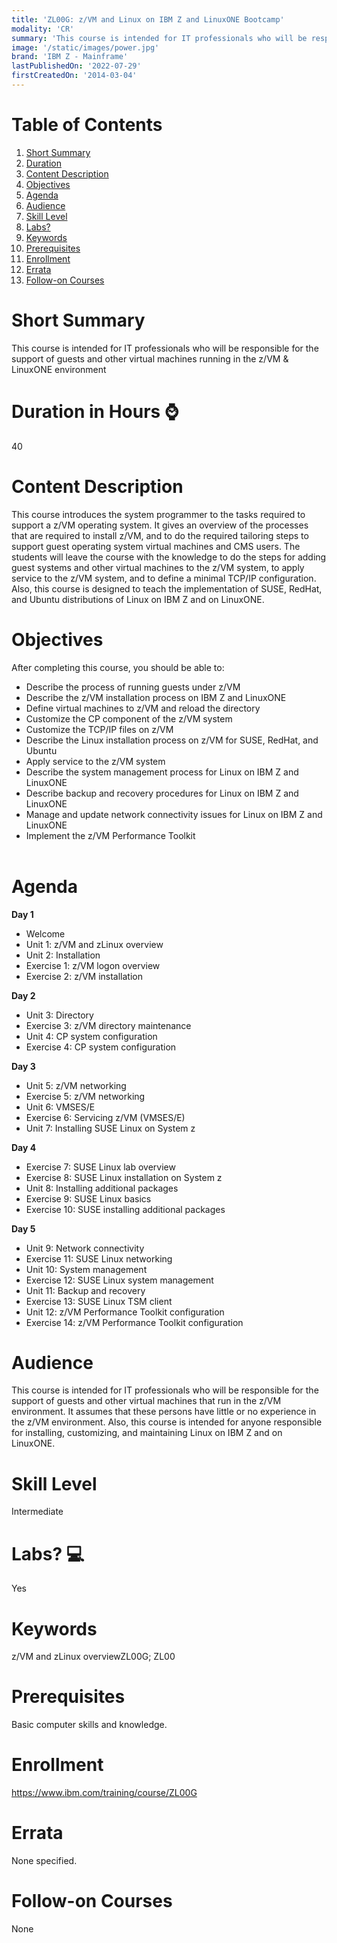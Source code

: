 ```yaml
---
title: 'ZL00G: z/VM and Linux on IBM Z and LinuxONE Bootcamp'
modality: 'CR'
summary: 'This course is intended for IT professionals who will be responsible for the support of guests and other virtual machines running in the z/VM & LinuxONE environment '
image: '/static/images/power.jpg'
brand: 'IBM Z - Mainframe'
lastPublishedOn: '2022-07-29'
firstCreatedOn: '2014-03-04'
---
```

# Table of Contents
1.  [Short Summary](#short-summary)
2.  [Duration](#duration-in-hours-)
3.  [Content Description](#content-description)
4.  [Objectives](#objectives)
5.  [Agenda](#agenda)
6.  [Audience](#audience)
7.  [Skill Level](#skill-level)
8.  [Labs?](#labs-)
9.  [Keywords](#keywords)
10. [Prerequisites](#prerequisites)
11. [Enrollment](#enrollment)
12. [Errata](#errata)
13. [Follow-on Courses](#follow-on-courses)

# Short Summary
This course is intended for IT professionals who will be responsible for the support of guests and other virtual machines running in the z/VM & LinuxONE environment 

# Duration in Hours ⌚
40

# Content Description
This course introduces the system programmer to the tasks required to support a z/VM operating system. It gives an overview of the processes that are required to install z/VM, and to do the required tailoring steps to support guest operating system virtual machines and CMS users. The students will leave the course with the knowledge to do the steps for adding guest systems and other virtual machines to the z/VM system, to apply service to the z/VM system, and to define a minimal TCP/IP configuration. Also, this course is designed to teach the implementation of SUSE, RedHat, and Ubuntu distributions of Linux on IBM Z and on LinuxONE.



# Objectives
After completing this course, you should be able to:  
*  Describe the process of running guests under z/VM  
*  Describe the z/VM installation process on IBM Z and LinuxONE  
*  Define virtual machines to z/VM and reload the directory  
*  Customize the CP component of the z/VM system  
*  Customize the TCP/IP files on z/VM  
*  Describe the Linux installation process on z/VM for SUSE, RedHat, and Ubuntu  
*  Apply service to the z/VM system  
*  Describe the system management process for Linux on IBM Z and LinuxONE  
*  Describe backup and recovery procedures for Linux on IBM Z and LinuxONE  
*  Manage and update network connectivity issues for Linux on IBM Z and LinuxONE  
*  Implement the z/VM Performance Toolkit  
 



# Agenda
**Day 1**

* Welcome
* Unit 1: z/VM and zLinux overview
* Unit 2: Installation
* Exercise 1: z/VM logon overview
* Exercise 2: z/VM installation

**Day 2**

* Unit 3: Directory
* Exercise 3: z/VM directory maintenance
* Unit 4: CP system configuration
* Exercise 4: CP system configuration

**Day 3**

* Unit 5: z/VM networking
* Exercise 5: z/VM networking
* Unit 6: VMSES/E
* Exercise 6: Servicing z/VM (VMSES/E)
* Unit 7: Installing SUSE Linux on System z

**Day 4**

* Exercise 7: SUSE Linux lab overview
* Exercise 8: SUSE Linux installation on System z
* Unit 8: Installing additional packages
* Exercise 9: SUSE Linux basics
* Exercise 10: SUSE installing additional packages

**Day 5**

* Unit 9: Network connectivity
* Exercise 11: SUSE Linux networking
* Unit 10: System management
* Exercise 12: SUSE Linux system management
* Unit 11: Backup and recovery
* Exercise 13: SUSE Linux TSM client
* Unit 12: z/VM Performance Toolkit configuration
* Exercise 14: z/VM Performance Toolkit configuration


# Audience
This course is intended for IT professionals who will be responsible for the support of guests and other virtual machines that run in the z/VM environment. It assumes that these persons have little or no experience in the z/VM environment. Also, this course is intended for anyone responsible for installing, customizing, and maintaining Linux on IBM Z and on LinuxONE.



# Skill Level
Intermediate        

# Labs? 💻
Yes

# Keywords
z/VM and zLinux overviewZL00G; ZL00

# Prerequisites
Basic computer skills and knowledge.



# Enrollment
https://www.ibm.com/training/course/ZL00G

# Errata
None specified.

# Follow-on Courses
None

